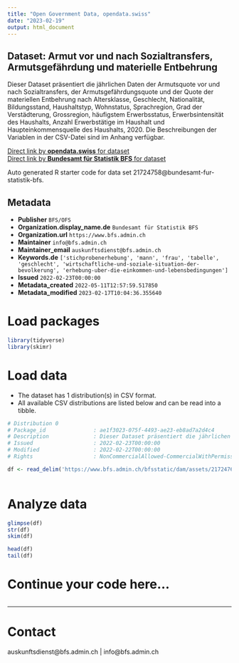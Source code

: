 ```yaml
---
title: "Open Government Data, opendata.swiss"
date: "2023-02-19"
output: html_document
---
```


## Dataset: Armut vor und nach Sozialtransfers, Armutsgefährdung und materielle Entbehrung

Dieser Dataset präsentiert die jährlichen Daten der Armutsquote vor und nach Sozialtransfers, der Armutsgefährdungsquote und der Quote der materiellen Entbehrung nach Altersklasse, Geschlecht, Nationalität, Bildungsstand, Haushaltstyp, Wohnstatus, Sprachregion, Grad der Verstädterung, Grossregion, häufigstem Erwerbsstatus, Erwerbsintensität des Haushalts, Anzahl Erwerbstätige im Haushalt und Haupteinkommensquelle des Haushalts, 2020. Die Beschreibungen der Variablen in der CSV-Datei sind im Anhang verfügbar.

[Direct link by **opendata.swiss** for dataset](https://opendata.swiss/de/dataset/armut-vor-und-nach-sozialtransfers-armutsgefahrdung-und-materielle-entbehrung)<br>
[Direct link by **Bundesamt für Statistik BFS** for dataset](https://www.bfs.admin.ch/asset/de/ts-x-20.03.02-VM-01)

Auto generated R starter code for data set 21724758@bundesamt-fur-statistik-bfs.

## Metadata

- **Publisher** `BFS/OFS`
- **Organization.display_name.de** `Bundesamt für Statistik BFS`
- **Organization.url** `https://www.bfs.admin.ch`
- **Maintainer** `info@bfs.admin.ch`
- **Maintainer_email** `auskunftsdienst@bfs.admin.ch`
- **Keywords.de** `['stichprobenerhebung', 'mann', 'frau', 'tabelle', 'geschlecht', 'wirtschaftliche-und-soziale-situation-der-bevolkerung', 'erhebung-uber-die-einkommen-und-lebensbedingungen']`
- **Issued** `2022-02-23T00:00:00`
- **Metadata_created** `2022-05-11T12:57:59.517850`
- **Metadata_modified** `2023-02-17T10:04:36.355640`


# Load packages

```r

library(tidyverse)
library(skimr)

```

# Load data

-   The dataset has 1 distribution(s) in CSV format.
-   All available CSV distributions are listed below and can be read into a tibble.

```r

# Distribution 0
# Package_id               : ae1f3023-075f-4493-ae23-eb8ad7a2d4c4
# Description              : Dieser Dataset präsentiert die jährlichen Daten der Armutsquote vor und nach Sozialtransfers, der Armutsgefährdungsquote und der Quote der materiellen Entbehrung nach Altersklasse, Geschlecht, Nationalität, Bildungsstand, Haushaltstyp, Wohnstatus, Sprachregion, Grad der Verstädterung, Grossregion, häufigstem Erwerbsstatus, Erwerbsintensität des Haushalts, Anzahl Erwerbstätige im Haushalt und Haupteinkommensquelle des Haushalts, 2020. Die Beschreibungen der Variablen in der CSV-Datei sind im Anhang verfügbar.
# Issued                   : 2022-02-23T00:00:00
# Modified                 : 2022-02-22T00:00:00
# Rights                   : NonCommercialAllowed-CommercialWithPermission-ReferenceRequired

df <- read_delim('https://www.bfs.admin.ch/bfsstatic/dam/assets/21724760/master')



```

# Analyze data

```r

glimpse(df)
str(df)
skim(df)

head(df)
tail(df)

```

# Continue your code here...

```r

```

------------------------------------------------------------------------

# Contact

auskunftsdienst@bfs.admin.ch | info@bfs.admin.ch
